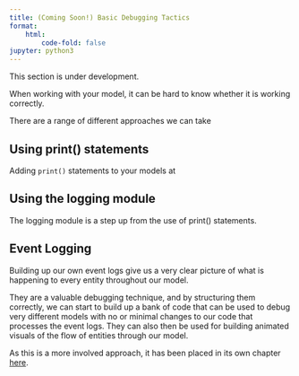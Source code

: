 ```yaml
---
title: (Coming Soon!) Basic Debugging Tactics
format:
    html:
        code-fold: false
jupyter: python3
---
```


:::{.callout-warning}
This section is under development.
:::


When working with your model, it can be hard to know whether it is working correctly.

There are a range of different approaches we can take

## Using print() statements

Adding `print()` statements to your models at


## Using the logging module

The logging module is a step up from the use of print() statements.


## Event Logging

Building up our own event logs give us a very clear picture of what is happening to every entity throughout our model.

They are a valuable debugging technique, and by structuring them correctly, we can start to build up a bank of code that can be used to debug very different models with no or minimal changes to our code that processes the event logs. They can also then be used for building animated visuals of the flow of entities through our model.

As this is a more involved approach, it has been placed in its own chapter [here](event_logging.qmd).
